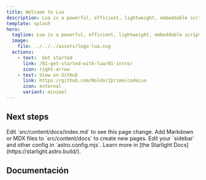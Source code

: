 ```yaml
---
title: Welcome to Lua
description: Lua is a powerful, efficient, lightweight, embeddable scripting language. It supports procedural programming, object-oriented programming, functional programming, data-driven programming, and data description.
template: splash
hero:
  tagline: Lua is a powerful, efficient, lightweight, embeddable scripting language.
  image:
    file: ../../../assets/logo-lua.svg
  actions:
    - text:	 Get started
      link: /01-get-started-with-lua/01-intro/
      icon: right-arrow
    - text: View on GitHub
      link: https://github.com/NoldorZprime/codeLua
      icon: external
      variant: minimal
---
```



## Next steps

<CardGrid stagger>
	<Card title="Update content" icon="pencil">
		Edit `src/content/docs/index.md` to see this page change.
	</Card>
	<Card title="Add new content" icon="add-document">
		Add Markdown or MDX files to `src/content/docs` to create new pages.
	</Card>
	<Card title="Configure your site" icon="setting">
		Edit your `sidebar` and other config in `astro.config.mjs`.
	</Card>
	<Card title="Read the docs" icon="open-book">
		Learn more in [the Starlight Docs](https://starlight.astro.build/).
	</Card>
</CardGrid>


## Documentación

<Card title='Temario de la guia' icon='open-book'>
	<AllDocs />
</Card>
